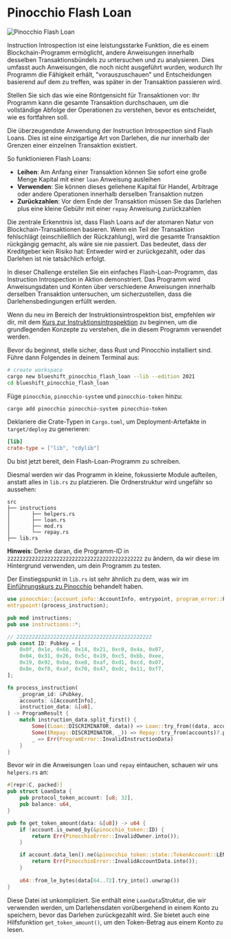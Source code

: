 
# Pinocchio Flash Loan

![Pinocchio Flash Loan](/graphics/challenge-banners/pinocchio-flash-loan.png)

Instruction Introspection ist eine leistungsstarke Funktion, die es einem Blockchain-Programm ermöglicht, andere Anweisungen innerhalb desselben Transaktionsbündels zu untersuchen und zu analysieren. Dies umfasst auch Anweisungen, die noch nicht ausgeführt wurden, wodurch Ihr Programm die Fähigkeit erhält, "vorauszuschauen" und Entscheidungen basierend auf dem zu treffen, was später in der Transaktion passieren wird.

Stellen Sie sich das wie eine Röntgensicht für Transaktionen vor: Ihr Programm kann die gesamte Transaktion durchschauen, um die vollständige Abfolge der Operationen zu verstehen, bevor es entscheidet, wie es fortfahren soll.

Die überzeugendste Anwendung der Instruction Introspection sind Flash Loans. Dies ist eine einzigartige Art von Darlehen, die nur innerhalb der Grenzen einer einzelnen Transaktion existiert.

So funktionieren Flash Loans:
- **Leihen**: Am Anfang einer Transaktion können Sie sofort eine große Menge Kapital mit einer `loan` Anweisung ausleihen
- **Verwenden**: Sie können dieses geliehene Kapital für Handel, Arbitrage oder andere Operationen innerhalb derselben Transaktion nutzen
- **Zurückzahlen**: Vor dem Ende der Transaktion müssen Sie das Darlehen plus eine kleine Gebühr mit einer `repay` Anweisung zurückzahlen

Die zentrale Erkenntnis ist, dass Flash Loans auf der atomaren Natur von Blockchain-Transaktionen basieren. Wenn ein Teil der Transaktion fehlschlägt (einschließlich der Rückzahlung), wird die gesamte Transaktion rückgängig gemacht, als wäre sie nie passiert. Das bedeutet, dass der Kreditgeber kein Risiko hat: Entweder wird er zurückgezahlt, oder das Darlehen ist nie tatsächlich erfolgt.

In dieser Challenge erstellen Sie ein einfaches Flash-Loan-Programm, das Instruction Introspection in Aktion demonstriert. Das Programm wird Anweisungsdaten und Konten über verschiedene Anweisungen innerhalb derselben Transaktion untersuchen, um sicherzustellen, dass die Darlehensbedingungen erfüllt werden.

Wenn du neu im Bereich der Instruktionsintrospektion bist, empfehlen wir dir, mit dem [Kurs zur Instruktionsintrospektion](/de/courses/instruction-introspection) zu beginnen, um die grundlegenden Konzepte zu verstehen, die in diesem Programm verwendet werden.

<ArticleSection name="Installation" id="installation" level="h2" />

Bevor du beginnst, stelle sicher, dass Rust und Pinocchio installiert sind. Führe dann Folgendes in deinem Terminal aus:

```bash
# create workspace
cargo new blueshift_pinocchio_flash_loan --lib --edition 2021
cd blueshift_pinocchio_flash_loan
```

Füge `pinocchio`, `pinocchio-system` und `pinocchio-token` hinzu:

```bash
cargo add pinocchio pinocchio-system pinocchio-token
```

Deklariere die Crate-Typen in `Cargo.toml`, um Deployment-Artefakte in `target/deploy` zu generieren:

```toml
[lib]
crate-type = ["lib", "cdylib"]
```

Du bist jetzt bereit, dein Flash-Loan-Programm zu schreiben.

<ArticleSection name="Vorlage" id="template" level="h2" />

Diesmal werden wir das Programm in kleine, fokussierte Module aufteilen, anstatt alles in `lib.rs` zu platzieren. Die Ordnerstruktur wird ungefähr so aussehen:

```
src
├── instructions
│       ├── helpers.rs
│       ├── loan.rs
│       ├── mod.rs
│       └── repay.rs
├── lib.rs
```

**Hinweis**: Denke daran, die Programm-ID in `22222222222222222222222222222222222222222222` zu ändern, da wir diese im Hintergrund verwenden, um dein Programm zu testen.

Der Einstiegspunkt in `lib.rs` ist sehr ähnlich zu dem, was wir im [Einführungskurs zu Pinocchio](/de/courses/introduction-to-pinocchio) behandelt haben.

```rust
use pinocchio::{account_info::AccountInfo, entrypoint, program_error::ProgramError, pubkey::Pubkey, ProgramResult};
entrypoint!(process_instruction);

pub mod instructions;
pub use instructions::*;

// 22222222222222222222222222222222222222222222
pub const ID: Pubkey = [
    0x0f, 0x1e, 0x6b, 0x14, 0x21, 0xc0, 0x4a, 0x07, 
    0x04, 0x31, 0x26, 0x5c, 0x19, 0xc5, 0xbb, 0xee, 
    0x19, 0x92, 0xba, 0xe8, 0xaf, 0xd1, 0xcd, 0x07, 
    0x8e, 0xf8, 0xaf, 0x70, 0x47, 0xdc, 0x11, 0xf7, 
];

fn process_instruction(
    _program_id: &Pubkey,
    accounts: &[AccountInfo],
    instruction_data: &[u8],
) -> ProgramResult {
    match instruction_data.split_first() {
        Some((Loan::DISCRIMINATOR, data)) => Loan::try_from((data, accounts))?.process(),
        Some((Repay::DISCRIMINATOR, _)) => Repay::try_from(accounts)?.process(),
        _ => Err(ProgramError::InvalidInstructionData)
    }
}
```

<ArticleSection name="Hilfsfunktionen" id="helpers" level="h2" />

Bevor wir in die Anweisungen `loan` und `repay` eintauchen, schauen wir uns `helpers.rs` an:

```rust
#[repr(C, packed)]
pub struct LoanData {
    pub protocol_token_account: [u8; 32],
    pub balance: u64,
}

pub fn get_token_amount(data: &[u8]) -> u64 {
    if !account.is_owned_by(&pinocchio_token::ID) {
        return Err(PinocchioError::InvalidOwner.into());
    }

    if account.data_len().ne(&pinocchio_token::state::TokenAccount::LEN) {
        return Err(PinocchioError::InvalidAccountData.into());
    }
    
    u64::from_le_bytes(data[64..72].try_into().unwrap())
}
```

Diese Datei ist unkompliziert. Sie enthält eine `LoanData`Struktur, die wir verwenden werden, um Darlehensdaten vorübergehend in einem Konto zu speichern, bevor das Darlehen zurückgezahlt wird. Sie bietet auch eine Hilfsfunktion `get_token_amount()`, um den Token-Betrag aus einem Konto zu lesen.